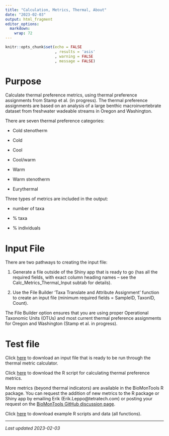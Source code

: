 ```yaml
---
title: "Calculation, Metrics, Thermal, About"
date: "2023-02-03"
output: html_fragment
editor_options: 
  markdown: 
    wrap: 72
---
```


```r
knitr::opts_chunk$set(echo = FALSE
                      , results = 'asis'
                      , warning = FALSE
                      , message = FALSE)
```
# Purpose
Calculate thermal preference metrics, using thermal preference assignments from
Stamp et al. (in progress).  The thermal preference assignments are based on an 
analysis of  a large benthic macroinvertebrate dataset from freshwater wadeable 
streams in Oregon and Washington.

There are seven thermal preference categories:

*	Cold stenotherm

*	Cold

*	Cool

*	Cool/warm

*	Warm

*	Warm stenotherm

*	Eurythermal

Three types of metrics are included in the output: 

* number of taxa

* % taxa 

* % individuals

# Input File
There are two pathways to creating the input file:

1.	Generate a file outside of the Shiny app that is ready to go (has all the 
required fields, with exact column heading names – see the 
Calc_Metrics_Thermal_Input subtab for details).

2.	Use the File Builder ‘Taxa Translate and Attribute Assignment’ function to 
create an input file (minimum required fields = SampleID, TaxonID, Count).

The File Builder option ensures that you are using proper Operational Taxonomic
Units (OTUs) and most current thermal preference assignments for Oregon and 
Washington (Stamp et al. in progress).

# Test file
Click [here](links\Test1_ThermPrefMetric_input.csv) to download an input file that is 
ready to be run through the thermal metric calculator.

Click [here](links\BMT_MetricCalc_ThermalIndicator.R) to download the R script 
for calculating thermal preference metrics.

More metrics (beyond thermal indicators) are available in the BioMonTools R 
package. You can request the addition of new metrics to the R package or Shiny 
app by emailing Erik (Erik.Leppo@tetratech.com) or posting your request on the
<a href="https://github.com/leppott/BioMonTools/discussions" target="_blank">BioMonTools GitHub discussion page</a>.

Click [here](links\examples_all.zip) to download example R scripts and data (all
functions).

---

*Last updated 2023-02-03*
